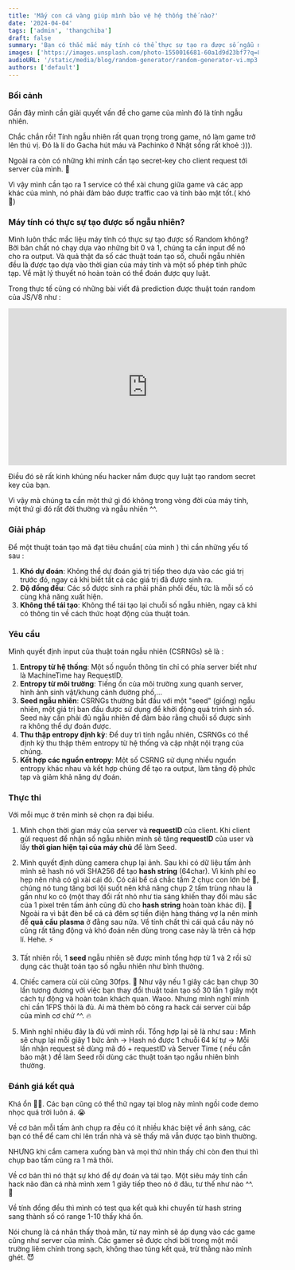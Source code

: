 ```yaml
---
title: 'Mấy con cá vàng giúp mình bảo vệ hệ thống thế nào?'
date: '2024-04-04'
tags: ['admin', 'thangchiba']
draft: false
summary: 'Bạn có thắc mắc máy tính có thể thực sự tạo ra được số ngẫu nhiên không? Làm sao mấy con cá vàng vô tri lại có thể giúp mình tạo được mã ngẫu nhiên để chống bị hack quy luật tạo mã? Đây cũng là cách mà CloudFlare đang làm để bảo vệ một phần lớn traffic internet trên thế giới này.'
images: ['https://images.unsplash.com/photo-1550016681-60a1d9d23bf7?q=80&w=2963&auto=format&fit=crop&ixlib=rb-4.0.3&ixid=M3wxMjA3fDB8MHxwaG90by1wYWdlfHx8fGVufDB8fHx8fA%3D%3D']
audioURL: '/static/media/blog/random-generator/random-generator-vi.mp3'
authors: ['default']
---
```



### Bối cảnh

Gần đây mình cần giải quyết vấn đề cho game của mình đó là tính ngẫu nhiên.

Chắc chắn rồi! Tính ngẫu nhiên rất quan trọng trong game, nó làm game trở lên thú vị. Đó là lí do Gacha hút máu và Pachinko ở Nhật sống rất khoẻ :))).

Ngoài ra còn có những khi mình cần tạo secret-key cho client request tới server của mình. 🔐

Vì vậy mình cần tạo ra 1 service có thể xài chung giữa game và các app khác của mình, nó phải đảm bảo được traffic cao và tính bảo mật tốt.( khó 🥲)

### Máy tính có thực sự tạo được số ngẫu nhiên?

Mình luôn thắc mắc liệu máy tính có thực sự tạo được số Random không? Bởi bản chất nó chạy dựa vào những bit 0 và 1, chúng ta cần input để nó cho ra output. Và quả thật đa số các thuật toán tạo số, chuỗi ngẫu nhiên đều là được tạo dựa vào thời gian của máy tính và một số phép tính phức tạp. Về mặt lý thuyết nó hoàn toàn có thể đoán được quy luật.

Trong thực tế cũng có những bài viết đã prediction được thuật toán random của JS/V8 như :

<iframe width="560" height="315" src="https://www.youtube.com/embed/-h_rj2-HP2E?si=RxqQmPTKnQ1SVfx-" title="YouTube video player" frameBorder="0" allow="accelerometer; autoplay; clipboard-write; encrypted-media; gyroscope; picture-in-picture; web-share" referrerPolicy="strict-origin-when-cross-origin"  allowFullScreen></iframe>

Điều đó sẽ rất kinh khủng nếu hacker nắm được quy luật tạo random secret key của bạn.

Vì vậy mà chúng ta cần một thứ gì đó không trong vòng đời của máy tính, một thứ gì đó rất đời thường và ngẫu nhiên ^^.

### Giải pháp

Để một thuật toán tạo mã đạt tiêu chuẩn( của mình ) thì cần những yếu tố sau :

1. **Khó dự đoán**: Không thể dự đoán giá trị tiếp theo dựa vào các giá trị trước đó, ngay cả khi biết tất cả các giá trị đã được sinh ra.
2. **Độ đồng đều**: Các số được sinh ra phải phân phối đều, tức là mỗi số có cùng khả năng xuất hiện.
3. **Không thể tái tạo**: Không thể tái tạo lại chuỗi số ngẫu nhiên, ngay cả khi có thông tin về cách thức hoạt động của thuật toán.

### Yêu cầu

Mình quyết định input của thuật toán ngẫu nhiên (CSRNGs) sẽ là :

1. **Entropy từ hệ thống**: Một số nguồn thông tin chỉ có phía server biết như là MachineTime hay RequestID.
2. **Entropy từ môi trường**: Tiếng ồn của môi trường xung quanh server, hình ảnh sinh vật/khung cảnh đường phố,…
3. **Seed ngẫu nhiên**: CSRNGs thường bắt đầu với một "seed" (giống) ngẫu nhiên, một giá trị ban đầu được sử dụng để khởi động quá trình sinh số. Seed này cần phải đủ ngẫu nhiên để đảm bảo rằng chuỗi số được sinh ra không thể dự đoán được.
4. **Thu thập entropy định kỳ**: Để duy trì tính ngẫu nhiên, CSRNGs có thể định kỳ thu thập thêm entropy từ hệ thống và cập nhật nội trạng của chúng.
5. **Kết hợp các nguồn entropy**: Một số CSRNG sử dụng nhiều nguồn entropy khác nhau và kết hợp chúng để tạo ra output, làm tăng độ phức tạp và giảm khả năng dự đoán.

### Thực thi

Với mỗi mục ở trên mình sẽ chọn ra đại biểu.

1. Mình chọn thời gian máy của server và **requestID** của client. Khi client gửi request để nhận số ngẫu nhiên mình sẽ tăng **requestID** của user và lấy **thời gian hiện tại của máy chủ** để làm Seed.
2. Mình quyết định dùng camera chụp lại ảnh. Sau khi có dữ liệu tấm ảnh mình sẽ hash nó với SHA256 để tạo **hash string** (64char).
Vì kinh phí eo hẹp nên nhà có gì xài cái đó. Có cái bể cá chắc tầm 2 chục con lớn bé 🐳, chúng nó tung tăng bơi lội suốt nên khả năng chụp 2 tấm trùng nhau là gần như ko có (một thay đổi rất nhỏ như tia sáng khiến thay đổi màu sắc của 1 pixel trên tấm ảnh cũng đủ cho **hash string** hoàn toàn khác đi). 🌝
Ngoài ra vì bật đèn bể cá cả đêm sợ tiền điện hàng tháng vợ la nên mình để **quả** **cầu** **plasma** ở đằng sau nữa. Về tính chất thì cái quả cầu này nó cũng rất tăng động và khó đoán nên dùng trong case này là trên cả hợp lí. Hehe. ⚡

3. Tất nhiên rồi, 1 **seed** ngẫu nhiên sẽ được mình tổng hợp từ 1 và 2 rồi sử dụng các thuật toán tạo số ngẫu nhiên như bình thường.
4. Chiếc camera cùi cùi cũng 30fps. 📸 Như vậy nếu 1 giây các bạn chụp 30 lần tương đương với việc bạn thay đổi thuật toán tạo số 30 lần 1 giây một cách tự động và hoàn toàn khách quan. Waoo. Nhưng mình nghĩ mình chỉ cần 1FPS thôi là đủ. Ai mà thèm bỏ công ra hack cái server cùi bắp của mình cơ chứ ^^. 🔥
5. Mình nghĩ nhiêu đây là đủ với mình rồi. Tổng hợp lại sẽ là như sau : Mình sẽ chụp lại mỗi giây 1 bức ảnh → Hash nó được 1 chuỗi 64 kí tự → Mỗi lần nhận request sẽ dùng mã đó + requestID và Server Time ( nếu cần bảo mật ) để làm Seed rồi dùng các thuật toán tạo ngẫu nhiên bình thường.

### Đánh giá kết quả

Khá ổn 👍🏻.  Các bạn cũng có thể thử ngay tại blog này mình ngồi code demo nhọc quá trời luôn á. 😭

<RandomGenerator />

Về cơ bản mỗi tấm ảnh chụp ra đều có ít nhiều khác biệt về ánh sáng, các bạn có thể để cam chỉ lên trần nhà và sẽ thấy mã vẫn được tạo bình thường.

NHƯNG khi cắm camera xuống bàn và mọi thứ nhìn thấy chỉ còn đen thui thì chụp bao tấm cũng ra 1 mã thôi.

Về cơ bản thì nó thật sự khó để dự đoán và tái tạo. Một siêu máy tính cần hack não đàn cá nhà mình xem 1 giây tiếp theo nó ở đâu, tư thế như nào ^^. 🦈

Về tính đồng đều thì mình có test qua kết quả khi chuyển từ hash string sang thành số có range 1-10 thấy khá ổn.

Nói chung là cá nhân thấy thoả mãn, từ nay mình sẽ áp dụng vào các game cũng như server của mình. Các gamer sẽ được chơi bời trong một môi trường liêm chính trong sạch, không thao túng kết quả, trừ thằng nào mình ghét. 😈